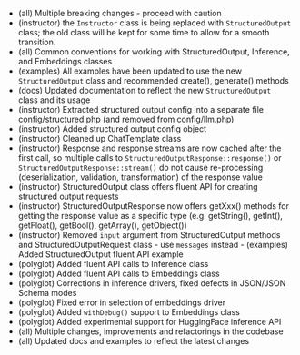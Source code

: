 - (all) Multiple breaking changes - proceed with caution
 - (instructor) the `Instructor` class is being replaced with `StructuredOutput` class; the old class will be kept for some time to allow for a smooth transition.
 - (all) Common conventions for working with StructuredOutput, Inference, and Embeddings classes
 - (examples) All examples have been updated to use the new `StructuredOutput` class and recommended create(), generate() methods
 - (docs) Updated documentation to reflect the new `StructuredOutput` class and its usage
 - (instructor) Extracted structured output config into a separate file config/structured.php (and removed from config/llm.php)
 - (instructor) Added structured output config object
 - (instructor) Cleaned up ChatTemplate class
 - (instructor) Response and response streams are now cached after the first call, so multiple calls to `StructuredOutputResponse::response()` or `StructuredOutputResponse::stream()` do not cause re-processing (deserialization, validation, transformation) of the response value
 - (instructor) StructuredOutput class offers fluent API for creating structured output requests
 - (instructor) StructuredOutputResponse now offers getXxx() methods for getting the response value as a specific type (e.g. getString(), getInt(), getFloat(), getBool(), getArray(), getObject())
 - (instructor) Removed `input` argument from StructuredOutput methods and StructuredOutputRequest class - use `messages` instead - (examples) Added StructuredOutput fluent API example
 - (polyglot) Added fluent API calls to Inference class
 - (polyglot) Added fluent API calls to Embeddings class
 - (polyglot) Corrections in inference drivers, fixed defects in JSON/JSON Schema modes
 - (polyglot) Fixed error in selection of embeddings driver
 - (polyglot) Added `withDebug()` support to Embeddings class
 - (polyglot) Added experimental support for HuggingFace inference API
 - (all) Multiple changes, improvements and refactorings in the codebase
 - (all) Updated docs and examples to reflect the latest changes
